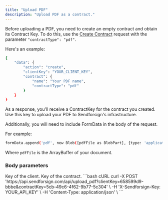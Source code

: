 ```yaml
---
title: "Upload PDF"
description: "Upload PDF as a contract."
---
```


Before uploading a PDF, you need to create an empty contract and obtain its Contract Key. 
To do this, use the [Create Contract](/api-reference/contract/create) 
request with the parameter `"contractType": "pdf"`.

Here's an example:
```bash cURL
{
    "data": {
        "action": "create",
        "clientKey": "YOUR_CLIENT_KEY",
        "contract": {
            "name": "Your PDF name",
            "contractType": "pdf"
        }
    }
}
```

As a response, you'll receive a ContractKey for the contract you created. 
Use this key to upload your PDF to Sendforsign's infrastructure.

Additionally, you will need to include FormData in the body of the request. 

For example:

```bash cURL
formData.append('pdf', new Blob([pdfFile as BlobPart], {type: 'application/pdf'})) 
```

Where `pdfFile` is the ArrayBuffer of your document.

### Body parameters

<ParamField body="clientKey" type="string" required>
  Key of the client.
</ParamField>

<ParamField body="contractKey" type="string" required>
  Key of the contract.
</ParamField>

<RequestExample>
```bash cURL
curl -X POST 'https://api.sendforsign.com/api/upload_pdf?clientKey=658599d9-bbbe&contractKey=5cb-49c6-4f62-9b77-5c304' \
     -H 'X-Sendforsign-Key: YOUR_API_KEY' \
     -H 'Content-Type: application/json' \
```
</RequestExample>
